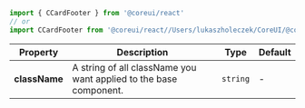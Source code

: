
```jsx
import { CCardFooter } from '@coreui/react'
// or
import CCardFooter from '@coreui/react//Users/lukaszholeczek/CoreUI/@coreui/react/packages/coreui-react/src/components/card/CCardFooter'
```

| Property | Description | Type | Default |
| --- | --- | --- | --- |
| **className** | A string of all className you want applied to the base component. | `string` | - |
